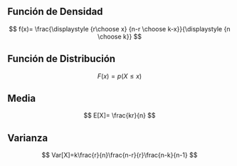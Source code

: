 ## Función de Densidad

$$
f(x)= \frac{\displaystyle {r\choose x} {n-r \choose k-x}}{\displaystyle {n \choose k}}
$$


## Función de Distribución

$$
 F(x) = p(X \le x)
$$

## Media

$$
E[X]= \frac{kr}{n}
$$

## Varianza

$$
Var[X]=k\frac{r}{n}\frac{n-r}{r}\frac{n-k}{n-1}
$$

